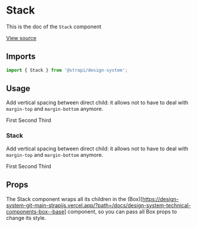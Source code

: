 <!--- Stack.stories.mdx --->


<Meta title="Design System/Technical Components/Stack" component={Stack} />

# Stack

This is the doc of the `Stack` component

[View source](https://github.com/strapi/design-system/tree/main/packages/strapi-design-system/src/Stack)

## Imports

```js
import { Stack } from '@strapi/design-system';
```

## Usage

Add vertical spacing between direct child: it allows not to have to deal with `margin-top` and `margin-bottom` anymore.

<Canvas>
  <Story name="base">
    <Stack spacing={4} background="secondary200" padding={3}>
      <Box color="neutral800" background="primary100" padding={4}>
        First
      </Box>
      <Box color="neutral800" background="primary100" padding={4}>
        Second
      </Box>
      <Box color="neutral800" background="primary100" padding={4}>
        Third
      </Box>
    </Stack>
  </Story>
</Canvas>

### Stack

Add vertical spacing between direct child: it allows not to have to deal with `margin-top` and `margin-bottom` anymore.

<Canvas>
  <Story name="horizontal">
    <Stack spacing={4} horizontal background="secondary200" padding={3}>
      <Box color="neutral800" background="primary100" padding={4}>
        First
      </Box>
      <Box color="neutral800" background="primary100" padding={4}>
        Second
      </Box>
      <Box color="neutral800" background="primary100" padding={4}>
        Third
      </Box>
    </Stack>
  </Story>
</Canvas>

## Props

The Stack component wraps all its children in the (Box)[https://design-system-git-main-strapijs.vercel.app/?path=/docs/design-system-technical-components-box--base] component, so you can pass all Box props to change its style.

<ArgsTable of={Stack} />
